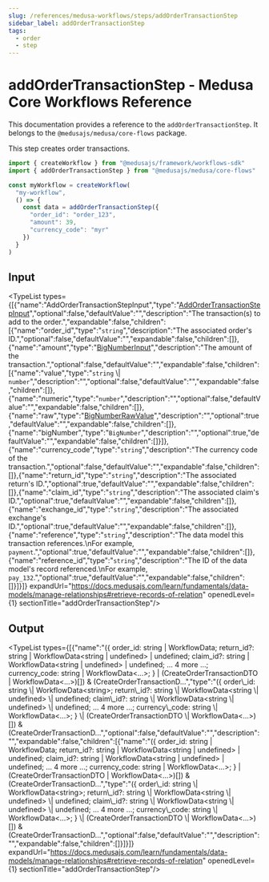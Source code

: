 ```yaml
---
slug: /references/medusa-workflows/steps/addOrderTransactionStep
sidebar_label: addOrderTransactionStep
tags:
  - order
  - step
---
```



# addOrderTransactionStep - Medusa Core Workflows Reference

This documentation provides a reference to the `addOrderTransactionStep`. It belongs to the `@medusajs/medusa/core-flows` package.

This step creates order transactions.

```ts title="src/workflows/my-workflow.ts"
import { createWorkflow } from "@medusajs/framework/workflows-sdk"
import { addOrderTransactionStep } from "@medusajs/medusa/core-flows"

const myWorkflow = createWorkflow(
  "my-workflow",
  () => {
    const data = addOrderTransactionStep({
      "order_id": "order_123",
      "amount": 39,
      "currency_code": "myr"
    })
  }
)
```
  

## Input

<TypeList types={[{"name":"AddOrderTransactionStepInput","type":"[AddOrderTransactionStepInput](../../../../types/core_flows.AddOrderTransactionStepInput/page.mdx)","optional":false,"defaultValue":"","description":"The transaction(s) to add to the order.","expandable":false,"children":[{"name":"order_id","type":"`string`","description":"The associated order's ID.","optional":false,"defaultValue":"","expandable":false,"children":[]},{"name":"amount","type":"[BigNumberInput](../../../../../order/types/order.BigNumberInput/page.mdx)","description":"The amount of the transaction.","optional":false,"defaultValue":"","expandable":false,"children":[{"name":"value","type":"`string` \\| `number`","description":"","optional":false,"defaultValue":"","expandable":false,"children":[]},{"name":"numeric","type":"`number`","description":"","optional":false,"defaultValue":"","expandable":false,"children":[]},{"name":"raw","type":"[BigNumberRawValue](../../../../../order/types/order.BigNumberRawValue/page.mdx)","description":"","optional":true,"defaultValue":"","expandable":false,"children":[]},{"name":"bigNumber","type":"`BigNumber`","description":"","optional":true,"defaultValue":"","expandable":false,"children":[]}]},{"name":"currency_code","type":"`string`","description":"The currency code of the transaction.","optional":false,"defaultValue":"","expandable":false,"children":[]},{"name":"return_id","type":"`string`","description":"The associated return's ID.","optional":true,"defaultValue":"","expandable":false,"children":[]},{"name":"claim_id","type":"`string`","description":"The associated claim's ID.","optional":true,"defaultValue":"","expandable":false,"children":[]},{"name":"exchange_id","type":"`string`","description":"The associated exchange's ID.","optional":true,"defaultValue":"","expandable":false,"children":[]},{"name":"reference","type":"`string`","description":"The data model this transaction references.\nFor example, `payment`.","optional":true,"defaultValue":"","expandable":false,"children":[]},{"name":"reference_id","type":"`string`","description":"The ID of the data model's record referenced.\nFor example, `pay_132`.","optional":true,"defaultValue":"","expandable":false,"children":[]}]}]} expandUrl="https://docs.medusajs.com/learn/fundamentals/data-models/manage-relationships#retrieve-records-of-relation" openedLevel={1} sectionTitle="addOrderTransactionStep"/>

## Output

<TypeList types={[{"name":"({ order_id: string | WorkflowData<string>; return_id?: string | WorkflowData<string | undefined> | undefined; claim_id?: string | WorkflowData<string | undefined> | undefined; ... 4 more ...; currency_code: string | WorkflowData<...>; } | (CreateOrderTransactionDTO | WorkflowData<...>)[]) & (CreateOrderTransactionD...","type":"(&#123; order\\_id: string \\| WorkflowData&#60;string&#62;; return\\_id?: string \\| WorkflowData&#60;string \\| undefined&#62; \\| undefined; claim\\_id?: string \\| WorkflowData&#60;string \\| undefined&#62; \\| undefined; ... 4 more ...; currency\\_code: string \\| WorkflowData&#60;...&#62;; &#125; \\| (CreateOrderTransactionDTO \\| WorkflowData&#60;...&#62;)[]) & (CreateOrderTransactionD...","optional":false,"defaultValue":"","description":"","expandable":false,"children":[{"name":"({ order_id: string | WorkflowData<string>; return_id?: string | WorkflowData<string | undefined> | undefined; claim_id?: string | WorkflowData<string | undefined> | undefined; ... 4 more ...; currency_code: string | WorkflowData<...>; } | (CreateOrderTransactionDTO | WorkflowData<...>)[]) & (CreateOrderTransactionD...","type":"(&#123; order\\_id: string \\| WorkflowData&#60;string&#62;; return\\_id?: string \\| WorkflowData&#60;string \\| undefined&#62; \\| undefined; claim\\_id?: string \\| WorkflowData&#60;string \\| undefined&#62; \\| undefined; ... 4 more ...; currency\\_code: string \\| WorkflowData&#60;...&#62;; &#125; \\| (CreateOrderTransactionDTO \\| WorkflowData&#60;...&#62;)[]) & (CreateOrderTransactionD...","optional":false,"defaultValue":"","description":"","expandable":false,"children":[]}]}]} expandUrl="https://docs.medusajs.com/learn/fundamentals/data-models/manage-relationships#retrieve-records-of-relation" openedLevel={1} sectionTitle="addOrderTransactionStep"/>
